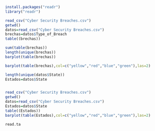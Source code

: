 ```r
install.packages("readr")
library("readr")

read_csv("Cyber Security Breaches.csv")
getwd()
datos=read_csv("Cyber Security Breaches.csv")
brechas=datos$Type_of_Breach
table((brechas))

sum(table(brechas))
length(unique(brechas))
barplot(table(brechas))

barplot(table(brechas),col=c("yellow","red","blue","green"),las=2)

length(unique(datos$State))
Estados=datos$State


read_csv("Cyber Security Breaches.csv")
getwd()
datos=read_csv("Cyber Security Breaches.csv")
Estados=datos$State
table((Estados))
barplot(table(Estados),col=c("yellow","red","blue","green"),las=2)

read.ta
```

